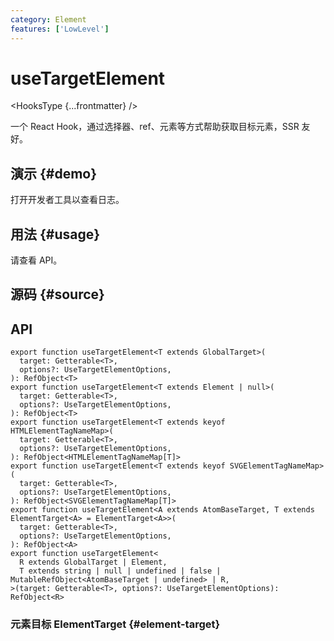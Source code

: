 ```yaml
---
category: Element
features: ['LowLevel']
---
```


# useTargetElement


<HooksType {...frontmatter} />

一个 React Hook，通过选择器、ref、元素等方式帮助获取目标元素，SSR 友好。

## 演示 \{#demo}

打开开发者工具以查看日志。


<App />

## 用法 \{#usage}

请查看 API。

## 源码 \{#source}


<Source />

## API

```tsx
export function useTargetElement<T extends GlobalTarget>(
  target: Getterable<T>,
  options?: UseTargetElementOptions,
): RefObject<T>
export function useTargetElement<T extends Element | null>(
  target: Getterable<T>,
  options?: UseTargetElementOptions,
): RefObject<T>
export function useTargetElement<T extends keyof HTMLElementTagNameMap>(
  target: Getterable<T>,
  options?: UseTargetElementOptions,
): RefObject<HTMLElementTagNameMap[T]>
export function useTargetElement<T extends keyof SVGElementTagNameMap>(
  target: Getterable<T>,
  options?: UseTargetElementOptions,
): RefObject<SVGElementTagNameMap[T]>
export function useTargetElement<A extends AtomBaseTarget, T extends ElementTarget<A> = ElementTarget<A>>(
  target: Getterable<T>,
  options?: UseTargetElementOptions,
): RefObject<A>
export function useTargetElement<
  R extends GlobalTarget | Element,
  T extends string | null | undefined | false | MutableRefObject<AtomBaseTarget | undefined> | R,
>(target: Getterable<T>, options?: UseTargetElementOptions): RefObject<R>
```

### 元素目标 ElementTarget \{#element-target}


<Tip type="target" />
